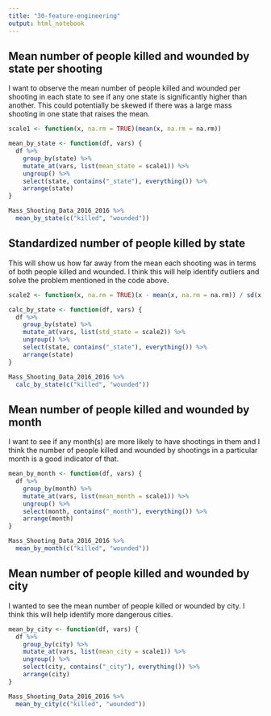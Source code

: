 ```yaml
---
title: "30-feature-engineering"
output: html_notebook
---
```

## Mean number of people killed and wounded by state per shooting

I want to observe the mean number of people killed and wounded per shooting in each state to see if any one state is significantly higher than another. This could potentially be skewed if there was a large mass shooting in one state that raises the mean. 
```r
scale1 <- function(x, na.rm = TRUE)(mean(x, na.rm = na.rm))

mean_by_state <- function(df, vars) {
  df %>%
    group_by(state) %>%
    mutate_at(vars, list(mean_state = scale1)) %>%
    ungroup() %>%
    select(state, contains("_state"), everything()) %>%
    arrange(state)
}

Mass_Shooting_Data_2016_2016 %>%
  mean_by_state(c("killed", "wounded"))
```

## Standardized number of people killed by state

This will show us how far away from the mean each shooting was in terms of both people killed and wounded. I think this will help identify outliers and solve the problem mentioned in the code above. 

```r
scale2 <- function(x, na.rm = TRUE)(x - mean(x, na.rm = na.rm)) / sd(x, na.rm = na.rm)

calc_by_state <- function(df, vars) {
  df %>%
    group_by(state) %>%
    mutate_at(vars, list(std_state = scale2)) %>%
    ungroup() %>%
    select(state, contains("_state"), everything()) %>%
    arrange(state)
}

Mass_Shooting_Data_2016_2016 %>%
  calc_by_state(c("killed", "wounded"))
```

## Mean number of people killed and wounded by month

I want to see if any month(s) are more likely to have shootings in them and I think the number of people killed and wounded by shootings in a particular month is a good indicator of that. 

```r
mean_by_month <- function(df, vars) {
  df %>%
    group_by(month) %>%
    mutate_at(vars, list(mean_month = scale1)) %>%
    ungroup() %>%
    select(month, contains("_month"), everything()) %>%
    arrange(month)
}

Mass_Shooting_Data_2016_2016 %>%
  mean_by_month(c("killed", "wounded"))
```

## Mean number of people killed and wounded by city

I wanted to see the mean number of people killed or wounded by city. I think this will help identify more dangerous cities. 

```r
mean_by_city <- function(df, vars) {
  df %>%
    group_by(city) %>%
    mutate_at(vars, list(mean_city = scale1)) %>%
    ungroup() %>%
    select(city, contains("_city"), everything()) %>%
    arrange(city)
}

Mass_Shooting_Data_2016_2016 %>%
  mean_by_city(c("killed", "wounded"))
```
